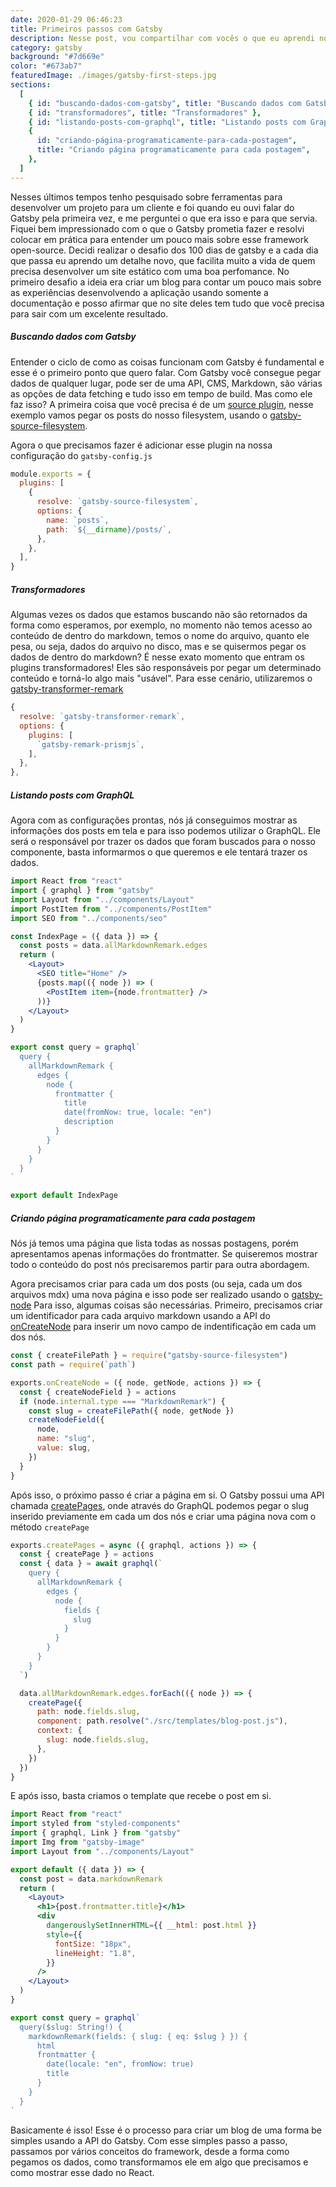 ```yaml
---
date: 2020-01-29 06:46:23
title: Primeiros passos com Gatsby
description: Nesse post, vou compartilhar com vocês o que eu aprendi no primeiro desafio dos 100 dias de Gatsby.
category: gatsby
background: "#7d669e"
color: "#673ab7"
featuredImage: ./images/gatsby-first-steps.jpg
sections:
  [
    { id: "buscando-dados-com-gatsby", title: "Buscando dados com Gatsby" },
    { id: "transformadores", title: "Transformadores" },
    { id: "listando-posts-com-graphql", title: "Listando posts com GraphQL" },
    {
      id: "criando-página-programaticamente-para-cada-postagem",
      title: "Criando página programaticamente para cada postagem",
    },
  ]
---
```


Nesses últimos tempos tenho pesquisado sobre ferramentas para desenvolver um projeto para um cliente e foi quando eu ouvi falar do Gatsby pela primeira vez, e me perguntei o que era isso e para que servia.
Fiquei bem impressionado com o que o Gatsby prometia fazer e resolvi colocar em prática para entender um pouco mais sobre esse framework open-source.
Decidi realizar o desafio dos 100 dias de gatsby e a cada dia que passa eu aprendo um detalhe novo, que facilita muito a vida de quem precisa desenvolver um site estático com uma boa perfomance.
No primeiro desafio a ideia era criar um blog para contar um pouco mais sobre as experiências desenvolvendo a aplicação usando somente a documentação e posso afirmar que no site deles tem tudo que você precisa para sair com um excelente resultado.

##### Buscando dados com Gatsby

Entender o ciclo de como as coisas funcionam com Gatsby é fundamental e esse é o primeiro ponto que quero falar.
Com Gatsby você consegue pegar dados de qualquer lugar, pode ser de uma API, CMS, Markdown, são várias as opções de data fetching e tudo isso em tempo de build.
Mas como ele faz isso? A primeira coisa que você precisa é de um [source plugin](https://www.gatsbyjs.com/docs/tutorial/part-five/), nesse exemplo vamos pegar os posts do nosso filesystem, usando o [gatsby-source-filesystem](https://www.gatsbyjs.com/plugins/gatsby-source-filesystem/).

Agora o que precisamos fazer é adicionar esse plugin na nossa configuração do `gatsby-config.js`

```javascript
module.exports = {
  plugins: [
    {
      resolve: `gatsby-source-filesystem`,
      options: {
        name: `posts`,
        path: `${__dirname}/posts/`,
      },
    },
  ],
}
```

##### Transformadores

Algumas vezes os dados que estamos buscando não são retornados da forma como esperamos, por exemplo, no momento não temos acesso ao conteúdo de dentro do markdown, temos o nome do arquivo, quanto ele pesa, ou seja, dados do arquivo no disco, mas e se quisermos pegar os dados de dentro do markdown?
É nesse exato momento que entram os plugins transformadores! Eles são responsáveis por pegar um determinado conteúdo e torná-lo algo mais "usável". Para esse cenário, utilizaremos o [gatsby-transformer-remark](https://www.gatsbyjs.com/plugins/gatsby-transformer-remark/)

```javascript
{
  resolve: `gatsby-transformer-remark`,
  options: {
    plugins: [
      `gatsby-remark-prismjs`,
    ],
  },
},
```

##### Listando posts com GraphQL

Agora com as configurações prontas, nós já conseguimos mostrar as informações dos posts em tela e para isso podemos utilizar o GraphQL.
Ele será o responsável por trazer os dados que foram buscados para o nosso componente, basta informarmos o que queremos e ele tentará trazer os dados.

```jsx
import React from "react"
import { graphql } from "gatsby"
import Layout from "../components/Layout"
import PostItem from "../components/PostItem"
import SEO from "../components/seo"

const IndexPage = ({ data }) => {
  const posts = data.allMarkdownRemark.edges
  return (
    <Layout>
      <SEO title="Home" />
      {posts.map(({ node }) => (
        <PostItem item={node.frontmatter} />
      ))}
    </Layout>
  )
}

export const query = graphql`
  query {
    allMarkdownRemark {
      edges {
        node {
          frontmatter {
            title
            date(fromNow: true, locale: "en")
            description
          }
        }
      }
    }
  }
`

export default IndexPage
```

##### Criando página programaticamente para cada postagem

Nós já temos uma página que lista todas as nossas postagens, porém apresentamos apenas informações do frontmatter. Se quiseremos mostrar todo o conteúdo do post nós precisaremos partir para outra abordagem.

Agora precisamos criar para cada um dos posts (ou seja, cada um dos arquivos mdx) uma nova página e isso pode ser realizado usando o [gatsby-node](https://www.gatsbyjs.com/docs/reference/config-files/gatsby-node/)
Para isso, algumas coisas são necessárias. Primeiro, precisamos criar um identificador para cada arquivo markdown usando a API do [onCreateNode](https://www.gatsbyjs.com/docs/reference/config-files/gatsby-node/#onCreateNode) para inserir um novo campo de indentificação em cada um dos nós.

```javascript
const { createFilePath } = require("gatsby-source-filesystem")
const path = require(`path`)

exports.onCreateNode = ({ node, getNode, actions }) => {
  const { createNodeField } = actions
  if (node.internal.type === "MarkdownRemark") {
    const slug = createFilePath({ node, getNode })
    createNodeField({
      node,
      name: "slug",
      value: slug,
    })
  }
}
```

Após isso, o próximo passo é criar a página em si. O Gatsby possui uma API chamada [createPages](https://www.gatsbyjs.com/docs/reference/config-files/gatsby-node/#createPages), onde através do GraphQL podemos pegar o slug inserido previamente em cada um dos nós e criar uma página nova com o método `createPage`

```javascript
exports.createPages = async ({ graphql, actions }) => {
  const { createPage } = actions
  const { data } = await graphql(`
    query {
      allMarkdownRemark {
        edges {
          node {
            fields {
              slug
            }
          }
        }
      }
    }
  `)

  data.allMarkdownRemark.edges.forEach(({ node }) => {
    createPage({
      path: node.fields.slug,
      component: path.resolve("./src/templates/blog-post.js"),
      context: {
        slug: node.fields.slug,
      },
    })
  })
}
```

E após isso, basta criamos o template que recebe o post em si.

```jsx
import React from "react"
import styled from "styled-components"
import { graphql, Link } from "gatsby"
import Img from "gatsby-image"
import Layout from "../components/Layout"

export default ({ data }) => {
  const post = data.markdownRemark
  return (
    <Layout>
      <h1>{post.frontmatter.title}</h1>
      <div
        dangerouslySetInnerHTML={{ __html: post.html }}
        style={{
          fontSize: "18px",
          lineHeight: "1.8",
        }}
      />
    </Layout>
  )
}

export const query = graphql`
  query($slug: String!) {
    markdownRemark(fields: { slug: { eq: $slug } }) {
      html
      frontmatter {
        date(locale: "en", fromNow: true)
        title
      }
    }
  }
`
```

Basicamente é isso! Esse é o processo para criar um blog de uma forma be simples usando a API do Gatsby. Com esse simples passo a passo, passamos por vários conceitos do framework, desde a forma como pegamos os dados, como transformamos ele em algo que precisamos e como mostrar esse dado no React.
